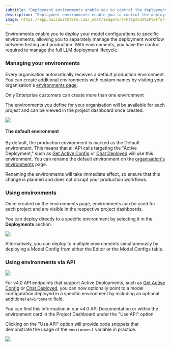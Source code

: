 ```yaml
---
subtitle: "Deployment environments enable you to control the deployment lifecycle of your Prompts and other files between development and production environments."
description: "Deployment environments enable you to control the deployment lifecycle of your Prompts and other files between development and production environments."
image: https://app.buildwithfern.com/_next/image?url=https%3A%2F%2Ffdr-prod-docs-files-public.s3.amazonaws.com%2Fhttps%3A%2F%2Fhumanloop.docs.buildwithfern.com%2F2024-05-31T20%3A04%3A53.218Z%2Fassets%2Fimages%2Feba7b10-small-SCR-20230515-phdb.png&w=3840&q=75
---
```


Environments enable you to deploy your model configurations to specific environments, allowing you to separately manage the deployment workflow between testing and production. With environments, you have the control required to manage the full LLM deployment lifecycle.

### Managing your environments

Every organisation automatically receives a default production environment. You can create additional environments with custom names by visiting your organisation's [environments page](https://app.humanloop.com/account/environments).

<Warning>
  Only Enterprise customers can create more than one environment
</Warning>

The environments you define for your organisation will be available for each project and can be viewed in the project dashboard once created.

![](../../assets/images/environments.png)

#### The default environment

By default, the production environment is marked as the Default environment. This means that all API calls targeting the "Active Deployment," such as [Get Active Config](/doc/reference/projects_getactiveconfig) or [Chat Deployed](/docs/api-reference/chats/createdeployed) will use this environment. You can rename the default environment on the [organisation's environments](https://app.humanloop.com/account/environments) page.

<Warning>
  Renaming the environments will take immediate effect, so ensure that this
  change is planned and does not disrupt your production workflows.
</Warning>

### Using environments

Once created on the environments page, environments can be used for each project and are visible in the respective project dashboards.

You can deploy directly to a specific environment by selecting it in the **Deployments** section.

![](../../assets/images/68854e6-Screenshot_2023-06-28_at_00.20.52.png)

Alternatively, you can deploy to multiple environments simultaneously by deploying a Model Config from either the Editor or the Model Configs table.

### Using environments via API

![](../../assets/images/environments-deploy-version.png)

For v4.0 API endpoints that support Active Deployments, such as [Get Active Config](/docs/api-reference/projects/getactiveconfig) or [Chat Deployed](/docs/api-reference/chats/createdeployed), you can now optionally point to a model configuration deployed in a specific environment by including an optional additional `environment` field.

You can find this information in our v4.0 API Documentation or within the environment card in the Project Dashboard under the "Use API" option.

Clicking on the "Use API" option will provide code snippets that demonstrate the usage of the `environment` variable in practice.

![](../../assets/images/f7d0aff-Screenshot_2023-06-28_at_00.04.13.png)
